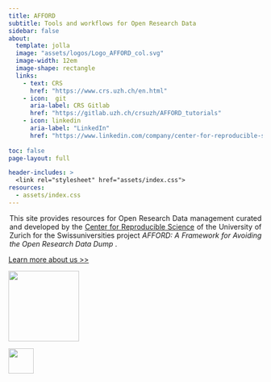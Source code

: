 ```yaml
---
title: AFFORD
subtitle: Tools and workflows for Open Research Data 
sidebar: false
about:
  template: jolla
  image: "assets/logos/Logo_AFFORD_col.svg"
  image-width: 12em
  image-shape: rectangle
  links:
    - text: CRS
      href: "https://www.crs.uzh.ch/en.html"
    - icon:  git
      aria-label: CRS Gitlab
      href: "https://gitlab.uzh.ch/crsuzh/AFFORD_tutorials"
    - icon: linkedin
      aria-label: "LinkedIn"
      href: "https://www.linkedin.com/company/center-for-reproducible-science/"  
        
toc: false
page-layout: full

header-includes: >
  <link rel="stylesheet" href="assets/index.css">
resources:
  - assets/index.css
---
```


::: {style="text-align: justify; max-width: 500px; margin: auto;"}
This site provides resources for Open Research Data management curated and developed by the [Center for Reproducible Science](https://www.crs.uzh.ch/en.html) of the University of Zurich for the Swissuniversities project *AFFORD: A Framework for Avoiding the Open Research Data Dump* .
:::

::: {style="text-align: left;"}
[Learn more about us \>\>](contents/about/index.html)
:::

::: {layout="[[1, -2, 0.6], [1]]"}
![](assets/logos/uzh_logo_e_pos.png){width="140px" style="opacity: 0.9"}

![](assets/logos/Logo_CRS_trans.png){width="50px" style="opacity: 0.9 "}
:::
